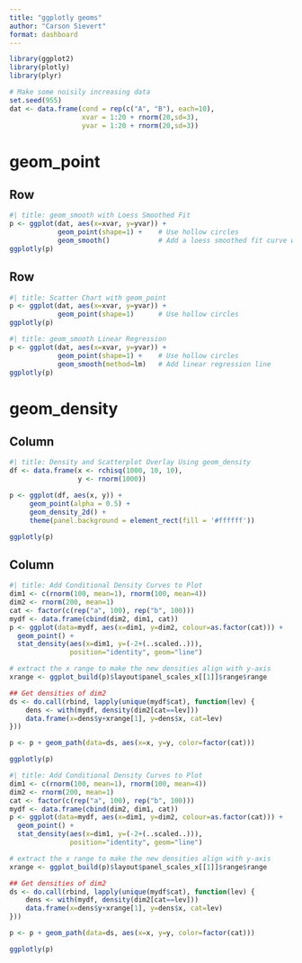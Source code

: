 ```yaml
---
title: "ggplotly geoms"
author: "Carson Sievert"
format: dashboard
---
```


```r
library(ggplot2)
library(plotly)
library(plyr)

# Make some noisily increasing data
set.seed(955)
dat <- data.frame(cond = rep(c("A", "B"), each=10),
                  xvar = 1:20 + rnorm(20,sd=3),
                  yvar = 1:20 + rnorm(20,sd=3))
```

# geom_point

## Row {height="60%"}

```r
#| title: geom_smooth with Loess Smoothed Fit
p <- ggplot(dat, aes(x=xvar, y=yvar)) +
            geom_point(shape=1) +    # Use hollow circles
            geom_smooth()            # Add a loess smoothed fit curve with confidence region
ggplotly(p)
```


## Row

```r
#| title: Scatter Chart with geom_point
p <- ggplot(dat, aes(x=xvar, y=yvar)) +
            geom_point(shape=1)      # Use hollow circles
ggplotly(p)
```

```r
#| title: geom_smooth Linear Regression
p <- ggplot(dat, aes(x=xvar, y=yvar)) +
            geom_point(shape=1) +    # Use hollow circles
            geom_smooth(method=lm)   # Add linear regression line
ggplotly(p)
```

# geom_density {orientation="columns"}

## Column

```r
#| title: Density and Scatterplot Overlay Using geom_density
df <- data.frame(x <- rchisq(1000, 10, 10),
                 y <- rnorm(1000))

p <- ggplot(df, aes(x, y)) + 
     geom_point(alpha = 0.5) + 
     geom_density_2d() + 
     theme(panel.background = element_rect(fill = '#ffffff'))

ggplotly(p)
```

## Column

```r
#| title: Add Conditional Density Curves to Plot
dim1 <- c(rnorm(100, mean=1), rnorm(100, mean=4))
dim2 <- rnorm(200, mean=1)
cat <- factor(c(rep("a", 100), rep("b", 100)))
mydf <- data.frame(cbind(dim2, dim1, cat))
p <- ggplot(data=mydf, aes(x=dim1, y=dim2, colour=as.factor(cat))) +
  geom_point() +
  stat_density(aes(x=dim1, y=(-2+(..scaled..))),
               position="identity", geom="line")

# extract the x range to make the new densities align with y-axis
xrange <- ggplot_build(p)$layout$panel_scales_x[[1]]$range$range

## Get densities of dim2
ds <- do.call(rbind, lapply(unique(mydf$cat), function(lev) {
    dens <- with(mydf, density(dim2[cat==lev]))
    data.frame(x=dens$y+xrange[1], y=dens$x, cat=lev)
}))

p <- p + geom_path(data=ds, aes(x=x, y=y, color=factor(cat)))

ggplotly(p)
```

```r
#| title: Add Conditional Density Curves to Plot
dim1 <- c(rnorm(100, mean=1), rnorm(100, mean=4))
dim2 <- rnorm(200, mean=1)
cat <- factor(c(rep("a", 100), rep("b", 100)))
mydf <- data.frame(cbind(dim2, dim1, cat))
p <- ggplot(data=mydf, aes(x=dim1, y=dim2, colour=as.factor(cat))) +
  geom_point() +
  stat_density(aes(x=dim1, y=(-2+(..scaled..))),
               position="identity", geom="line")

# extract the x range to make the new densities align with y-axis
xrange <- ggplot_build(p)$layout$panel_scales_x[[1]]$range$range

## Get densities of dim2
ds <- do.call(rbind, lapply(unique(mydf$cat), function(lev) {
    dens <- with(mydf, density(dim2[cat==lev]))
    data.frame(x=dens$y+xrange[1], y=dens$x, cat=lev)
}))

p <- p + geom_path(data=ds, aes(x=x, y=y, color=factor(cat)))

ggplotly(p)
```

